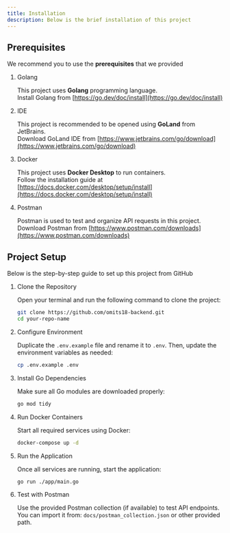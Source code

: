 ```yaml
---
title: Installation
description: Below is the brief installation of this project 
---
```



## Prerequisites
We recommend you to use the **prerequisites** that we provided

<Steps>

1. Golang

   This project uses **Golang** programming language.  
      Install Golang from [https://go.dev/doc/install](https://go.dev/doc/install)

2. IDE

   This project is recommended to be opened using **GoLand** from JetBrains.  
      Download GoLand IDE from [https://www.jetbrains.com/go/download](https://www.jetbrains.com/go/download)

3. Docker

   This project uses **Docker Desktop** to run containers.  
      Follow the installation guide at [https://docs.docker.com/desktop/setup/install](https://docs.docker.com/desktop/setup/install)

4. Postman

   Postman is used to test and organize API requests in this project.  
      Download Postman from [https://www.postman.com/downloads](https://www.postman.com/downloads)

</Steps>

## Project Setup
Below is the step-by-step guide to set up this project from GitHub

<Steps>

1. Clone the Repository

   Open your terminal and run the following command to clone the project:
   ```bash
   git clone https://github.com/omits18-backend.git
   cd your-repo-name
   ```

2. Configure Environment

   Duplicate the `.env.example` file and rename it to `.env`. Then, update the environment variables as needed:
   ```bash
   cp .env.example .env
   ```

3. Install Go Dependencies

   Make sure all Go modules are downloaded properly:
   ```bash
   go mod tidy
   ```

4. Run Docker Containers

   Start all required services using Docker:
   ```bash
   docker-compose up -d
   ```

5. Run the Application

   Once all services are running, start the application:
   ```bash
   go run ./app/main.go  
   ```

6. Test with Postman

   Use the provided Postman collection (if available) to test API endpoints.  
   You can import it from: `docs/postman_collection.json` or other provided path.

</Steps>
